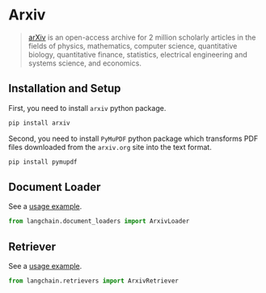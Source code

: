 # Arxiv

>[arXiv](https://arxiv.org/) is an open-access archive for 2 million scholarly articles in the fields of physics, 
> mathematics, computer science, quantitative biology, quantitative finance, statistics, electrical engineering and 
> systems science, and economics.


## Installation and Setup

First, you need to install `arxiv` python package.

```bash
pip install arxiv
```

Second, you need to install `PyMuPDF` python package which transforms PDF files downloaded from the `arxiv.org` site into the text format.

```bash
pip install pymupdf
```

## Document Loader

See a [usage example](/docs/modules/data_connection/document_loaders/integrations/arxiv).

```python
from langchain.document_loaders import ArxivLoader
```

## Retriever

See a [usage example](/docs/modules/data_connection/retrievers/integrations/arxiv).

```python
from langchain.retrievers import ArxivRetriever
```
